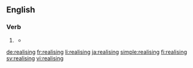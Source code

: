 ==English==

===Verb===
{{head|en}}

# {{label|en|UK}} {{present participle of|realise|lang=en}}
#*{{quote-book|year=1914|author={{w|Louis Joseph Vance}}
|chapter=2|title=[http://www.gutenberg.org/ebooks/29671 Nobody]
|passage=She wakened in sharp panic, bewildered by the grotesquerie of some half-remembered dream in contrast with the harshness of inclement fact, drowsily '''realising''' that since she had fallen asleep it had come on to rain smartly out of a shrouded sky.}}

[[de:realising]]
[[fr:realising]]
[[li:realising]]
[[ja:realising]]
[[simple:realising]]
[[fi:realising]]
[[sv:realising]]
[[vi:realising]]